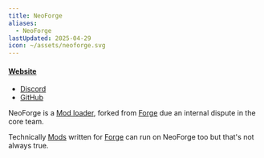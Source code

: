 ```yaml
---
title: NeoForge
aliases:
  - NeoForge
lastUpdated: 2025-04-29
icon: ~/assets/neoforge.svg
---
```


#### [Website](https://neoforged.net)
- [Discord](https://discord.neoforged.net)
- [GitHub](https://github.com/neoforged/NeoForge)

NeoForge is a [Mod loader](/modloader), forked from [Forge](/forge) due an internal dispute in the core team.

Technically [Mods](/mod) written for [Forge](/forge) can run on NeoForge too but that's not always true.